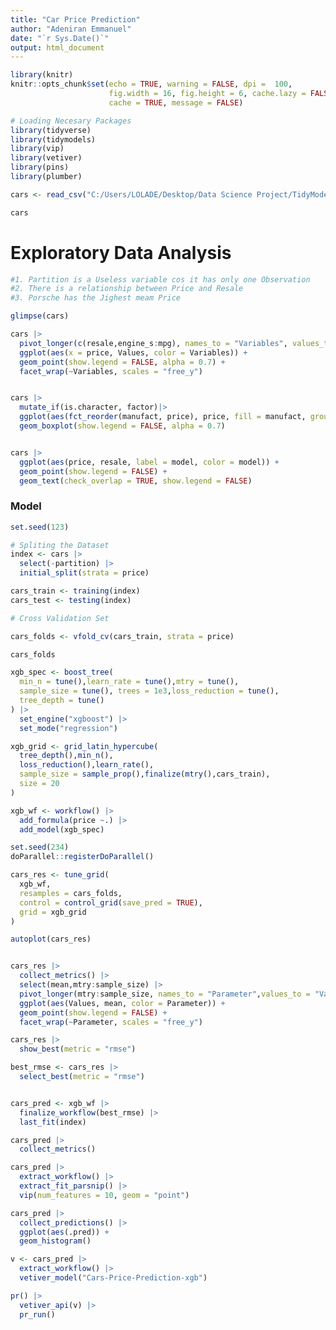 ```yaml
---
title: "Car Price Prediction"
author: "Adeniran Emmanuel"
date: "`r Sys.Date()`"
output: html_document
---
```


```r
library(knitr)
knitr::opts_chunk$set(echo = TRUE, warning = FALSE, dpi =  100,
                      fig.width = 16, fig.height = 6, cache.lazy = FALSE,
                      cache = TRUE, message = FALSE)
```


```r
# Loading Necesary Packages
library(tidyverse)
library(tidymodels)
library(vip)
library(vetiver)
library(pins) 
library(plumber)
```

```r
cars <- read_csv("C:/Users/LOLADE/Desktop/Data Science Project/TidyModels/Tidymodels_in_R/Machine Learning Dataset/cars_clus.csv")

cars
```

# Exploratory Data Analysis
```r
#1. Partition is a Useless variable cos it has only one Observation 
#2. There is a relationship between Price and Resale
#3. Porsche has the Jighest meam Price

glimpse(cars)

cars |> 
  pivot_longer(c(resale,engine_s:mpg), names_to = "Variables", values_to = "Values") |> 
  ggplot(aes(x = price, Values, color = Variables)) +
  geom_point(show.legend = FALSE, alpha = 0.7) +
  facet_wrap(~Variables, scales = "free_y")


cars |> 
  mutate_if(is.character, factor)|> 
  ggplot(aes(fct_reorder(manufact, price), price, fill = manufact, group = manufact)) +
  geom_boxplot(show.legend = FALSE, alpha = 0.7)


cars |> 
  ggplot(aes(price, resale, label = model, color = model)) +
  geom_point(show.legend = FALSE) +
  geom_text(check_overlap = TRUE, show.legend = FALSE)

```


### Model

```r
set.seed(123)

# Spliting the Dataset
index <- cars |> 
  select(-partition) |> 
  initial_split(strata = price)

cars_train <- training(index) 
cars_test <- testing(index)

# Cross Validation Set

cars_folds <- vfold_cv(cars_train, strata = price)

cars_folds
```


```r
xgb_spec <- boost_tree(
  min_n = tune(),learn_rate = tune(),mtry = tune(),
  sample_size = tune(), trees = 1e3,loss_reduction = tune(),
  tree_depth = tune()
) |> 
  set_engine("xgboost") |> 
  set_mode("regression")

xgb_grid <- grid_latin_hypercube(
  tree_depth(),min_n(),
  loss_reduction(),learn_rate(),
  sample_size = sample_prop(),finalize(mtry(),cars_train),
  size = 20
)

xgb_wf <- workflow() |> 
  add_formula(price ~.) |> 
  add_model(xgb_spec)
```


```r
set.seed(234)
doParallel::registerDoParallel()

cars_res <- tune_grid(
  xgb_wf,
  resamples = cars_folds,
  control = control_grid(save_pred = TRUE),
  grid = xgb_grid
)
```



```r
autoplot(cars_res)


cars_res |> 
  collect_metrics() |> 
  select(mean,mtry:sample_size) |> 
  pivot_longer(mtry:sample_size, names_to = "Parameter",values_to = "Values") |> 
  ggplot(aes(Values, mean, color = Parameter)) +
  geom_point(show.legend = FALSE) +
  facet_wrap(~Parameter, scales = "free_y")

cars_res |> 
  show_best(metric = "rmse") 

```

```r
best_rmse <- cars_res |> 
  select_best(metric = "rmse")


cars_pred <- xgb_wf |> 
  finalize_workflow(best_rmse) |> 
  last_fit(index)

cars_pred |> 
  collect_metrics()

cars_pred |> 
  extract_workflow() |> 
  extract_fit_parsnip() |> 
  vip(num_features = 10, geom = "point")

cars_pred |> 
  collect_predictions() |> 
  ggplot(aes(.pred)) +
  geom_histogram()
```

```r
v <- cars_pred |> 
  extract_workflow() |> 
  vetiver_model("Cars-Price-Prediction-xgb")

pr() |> 
  vetiver_api(v) |> 
  pr_run()
```





































